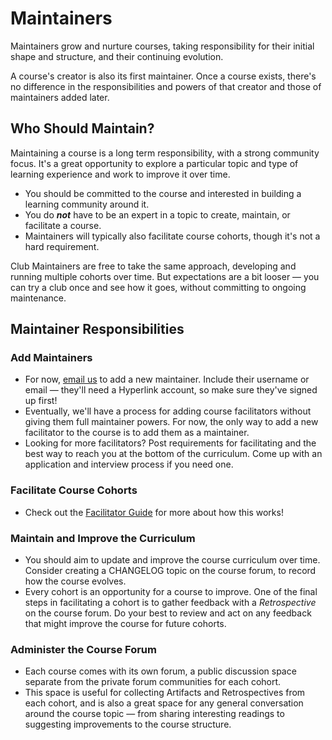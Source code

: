 
# Maintainers

Maintainers grow and nurture courses, taking responsibility for their initial shape and structure, and their continuing evolution.

A course's creator is also its first maintainer. Once a course exists, there's no difference in the responsibilities and powers of that creator and those of maintainers added later.

## Who Should Maintain?

Maintaining a course is a long term responsibility, with a strong community focus. It's a great opportunity to explore a particular topic and type of learning experience and work to improve it over time.

- You should be committed to the course and interested in building a learning community around it.
- You do ***not*** have to be an expert in a topic to create, maintain, or facilitate a course.
- Maintainers will typically also facilitate course cohorts, though it's not a hard requirement.

Club Maintainers are free to take the same approach, developing and running multiple cohorts over time. But expectations are a bit looser — you can try a club once and see how it goes, without committing to ongoing maintenance.

## Maintainer Responsibilities

### Add Maintainers

- For now, [email us](mailto:contact@hyperlink.academy) to add a new maintainer. Include their username or email — they'll need a Hyperlink account, so make sure they've signed up first!
- Eventually, we'll have a process for adding course facilitators without giving them full maintainer powers. For now, the only way to add a new facilitator to the course is to add them as a maintainer.
- Looking for more facilitators? Post requirements for facilitating and the best way to reach you at the bottom of the curriculum. Come up with an application and interview process if you need one.

### Facilitate Course Cohorts

- Check out the [Facilitator Guide](/manual/facilitators) for more about how this works!

### Maintain and Improve the Curriculum

- You should aim to update and improve the course curriculum over time. Consider creating a CHANGELOG topic on the course forum, to record how the course evolves.
- Every cohort is an opportunity for a course to improve. One of the final steps in facilitating a cohort is to gather feedback with a *Retrospective* on the course forum. Do your best to review and act on any feedback that might improve the course for future cohorts.

### Administer the Course Forum

- Each course comes with its own forum, a public discussion space separate from the private forum communities for each cohort.
- This space is useful for collecting Artifacts and Retrospectives from each cohort, and is also a great space for any general conversation around the course topic — from sharing interesting readings to suggesting improvements to the course structure.